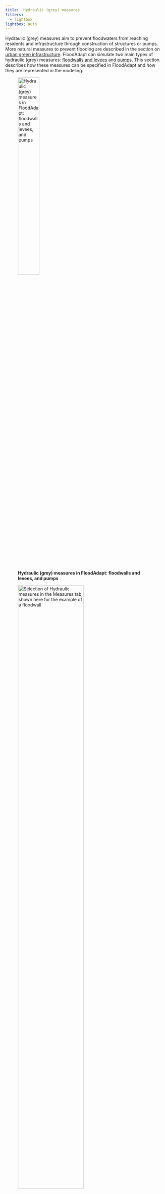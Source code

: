 ```yaml
---
title: 	Hydraulic (grey) measures
filters:
  - lightbox
lightbox: auto
---
```


Hydraulic (grey) measures aim to prevent floodwaters from reaching residents and infrastructure through construction of structures or pumps. More natural measures to prevent flooding are described in the section on [urban green infrastructure](green_infra.qmd). FloodAdapt can simulate two main types of hydraulic (grey) measures: [floodwalls and levees](#floodwalls-and-levees) and [pumps](#pumps). This section describes how these measures can be specified in FloodAdapt and how they are represented in the modeling. 

![**Hydraulic (grey) measures in FloodAdapt: floodwalls and levees, and pumps**](../../_static/images/measures_hydraulic.png){width=40% fig-align=left #fig-measures_buildingLevel}

![**Selection of Hydraulic measures in the Measures tab, shown here for the example of a floodwall**](../../_static/images/measures_hydraulic_GUI.png){width=70% fig-align=left #fig-measures_buildingLevel_GUI}

To specify a hydraulic measure, the user goes to the Measures tab, and in the "Category" drop-down menu selects "Hydraulic" (see @fig-measures_buildingLevel_GUI). The user can then choose for "Measure" one of the measure types: [floodwall or levee](#floodwalls-and-levees), or [pumps](#pumps). For each of these measures, the user will choose an "Area type". This indicates how the user will specify the location of the measure. There are two options:

* Draw polyline: this option allows a user to click a polyline in the map to represent either the floodwall/levee or the intake/outtake location of a pump

* Import polyline: this option allows a user to import a polyline that they have made externally, for example in GIS software

When specifying a hydraulic measure, it is useful to see the underlying hazard model grid which helps understand how the measure will be schematized in the model (hydraulic measures are always snapped to the hazard model grid). For this the user can click the "Show Grid" box. In addition, if you click the "Show Grid Snapper" box, FloodAdapt will show you how your polyline will be snapped to the hazard model grid. This is especially important when drawing a floodwall or leveel to make sure that the area you want to protect is well-represented once the polyline is snapped to the grid. 

## Floodwalls and levees

Floodwalls and levees are engineered structures designed to provide barriers against flood waters, thereby mitigating flood risks and protecting vulnerable areas from inundation. To implement floodwalls or levees in FloodAdapt:

* Go to the [Measures](../measures/index.qmd) tab
* Select "Hydraulic" for the Category
* From the Measure drop-down menu, Select "Floowall" or "Levee" 
* Select one of the "Area type" options and then click "Add Measure". 

If you selected "Draw polyline", you can now begin clicking within the map to draw a polyline where you want to implement your floodwall. When drawing the floodwall or levee, it is useful to turn on the "show grid" and "grid snapper" options so you are clear how your floodwall or levee will be implemented in the hydraulic model. We also recommend turning on the topography layer to ensure that your floodwall or levee ties into high ground, so that water does not flow around the edges of your floodwall or levee.  @fig-measures_floodwall_map shows an example of a polyline representing a floodwall without the grid, grid snapper, and topography visible. @fig-measures_floodwall_snapper_topo shows the same measure with these features enabled. You can see in @fig-measures_floodwall_snapper_topo how the wall will be implemented in the hydraulic model, and that the edges of the wall are tied into high ground.



![**Implementing a floodwall in FloodAdapt by drawing a polyline**](../../_static/images/measure_floodwall_map.png){width=50% fig-align=left #fig-measures_floodwall_map}

![**Using the "show grid", "grid snapper" and topography layers to better specify your floodwall or levee**](../../_static/images/measure_floodwall_snapper_topo.png){width=50% fig-align=left #fig-measures_floodwall_snapper_topo} 

::: {.callout-tip}
## Turning on the topography layer
To turn on the topography layer, go to the top menu bar in FloodAdapt, click the "View" menu, and then from the drop-down menu click "Topography". The topography layer will turn on. To turn the layer back off, again go to "View", and again click "Topography" and the layer will disappear.
:::

Once you have drawn your polyline or selected to import a polyline, a specification window opens (see @fig-measure_floodwall_properties for the example of a floodwall). In the specification window, the user enters a name for the measure (no spaces or special characters), an optional description, and the elevation of the floodwall or levee. Once you enter the information and click "OK", your floodwall or levee will show up in the measures window. 

![**Specifying information for a floodwall or levee**](../../_static/images/measure_floodwall_properties.png){width=50% fig-align=left #fig-measure_floodwall_properties} 

### Editing a floodwall or levee

Once you have created a floodwall or levee, you can edit it as long as you have not yet included it in a strategy. You can edit either the geometry or the parameters (the elevation) of the floodwall or levee. 

Here are the steps to edit the **geometry** of a floodwall or levee:

* Select the measure in the "Measures" tab
* Click "Edit measure"
* A pop-up window appears asking if you want to edit the geometry or parameters; select "Geometry"
* The polyline is now 'clickable'
* Click the orange dots to reshape the polyline. If you have the grid snapper shown, the snapped floodwall or levee will automatically update as you edit the polyline (see @fig-measure_floodwall_edit)
* When you are finished editing the polyline, click anywhere else on the map
* A pop-up window asks you if you would like to keep the new geometry; click yes
* The geometry is now updated



![**Editing a floodwall or levee**](../../_static/images/measure_floodwall_edit.png){width=70% fig-align=left #fig-measure_floodwall_edit} 

Here are the steps to edit the **parameters** of a floodwall or levee:

* Select the measure in the "Measures" tab
* Click "Edit measure"
* A pop-up window appears asking if you want to edit the geometry or parameters; select "Parameters"
* The specification window opens
* You may change the description or the elevation of the floodwall or levee
* When you are finished, click "OK"
* The parameters are now updated



## Pumps

Pumps remove water from low-lying areas or drainage systems to mitigate flooding. They are needed when gravity alone cannot allow for floodwaters to escape, or in combination with floodwalls which - without the inclusion of pumps - can trap rainwater within the area shielded by the floodwall. To implement floodwalls or levees in FloodAdapt:

* Go to the [Measures](../measures/index.qmd) tab
* Select "Hydraulic" for the Category
* From the Measure drop-down menu, Select "pump" 
* Select one of the "Area type" options and then click "Add Measure". 

If you selected "Draw polyline", you can now click on the map. While FloodAdapt allows you to click multiple points in your polyline, the only points that will be retained for a pump are the first and last point. The first point will be treated as the 'intake' location (where the water will enter the pump) and the last point will be treated as the 'outtake' location (where the water will be pumped to). When drawing pump intake/outtake points, it is useful to turn on the "show grid" option so you are sure your intake and outtake points do not fall within the same model grid cell. When you have finished clicking your intake/outtake points, double-click on the last point to open the specification window.

In the specification window, you enter a name for the measure (no spaces or special characters), an optional description, and the pump capacity. When you have finished you click "OK" and the pump will be added and visible from the Measures tab.  

::: {.callout-note}
## How are pumps represented in the modeling?
A pump in FloodAdapt is represented as a discharge between the intake and outtake points, using the discharge rate specified by the user when creating the measure. The discharge within the intake cell influences surrounding cells, causing water from these cells to drain into the intake cell as it is being discharged. However, this setup does not represent a pump connected to drainage infrastructure, and the effects of the pump are fairly localized to the intake location.
:::